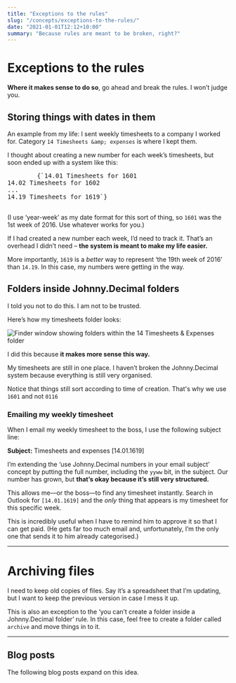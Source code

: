 ```yaml
---
title: "Exceptions to the rules"
slug: "/concepts/exceptions-to-the-rules/"
date: "2021-01-01T12:12+10:00"
summary: "Because rules are meant to be broken, right?"
---
```



# Exceptions to the rules

**Where it makes sense to do so**, go ahead and break the rules. I won’t judge you.

## Storing things with dates in them

An example from my life: I sent weekly timesheets to a company I worked for. Category `14 Timesheets &amp; expenses` is where I kept them.

I thought about creating a new number for each week’s timesheets, but soon ended up with a system like this:

<div className="mb-4 mr-6">
	<pre className="jd-block">
		{`14.01 Timesheets for 1601
14.02 Timesheets for 1602
...
14.19 Timesheets for 1619`}
	</pre>
</div>

(I use ‘year-week’ as my date format for this sort of thing, so `1601` was the 1st week of 2016. Use whatever works for you.)

If I had created a new number each week, I’d need to <Link to="/concepts/tracking-your-numbers/">track it</Link>. That’s an overhead I didn’t need – **the system is meant to make my life easier.**

More importantly, `1619` is a _better_ way to represent ‘the 19th week of 2016’ than `14.19`. In this case, my numbers were getting in the way.

## Folders inside Johnny.Decimal folders

I told you not to do this. I am not to be trusted.

Here’s how my timesheets folder looks:

<Image
	src={finder_14_timesheets_and_expenses}
	alt="Finder window showing folders within the 14 Timesheets & Expenses folder"
	width={293}
	height={134}
/>

I did this because **it makes more sense this way.**

My timesheets are still in one place. I haven’t broken the Johnny.Decimal system because everything is still very organised.

Notice that things still sort according to time of creation. That's why we use `1601` and not `0116`

### Emailing my weekly timesheet

When I email my weekly timesheet to the boss, I use the following subject line:

<div className="emailSubject mr-2 sm:mr-6 inline-block">
	<strong>Subject:</strong> Timesheets and expenses [14.01.1619]
</div>

I’m extending the ‘<Link to="/concepts/managing-email/">use Johnny.Decimal numbers in your email subject</Link>’ concept by putting the full number, including the `yyww` bit, in the subject. Our number has grown, but **that’s okay because it’s still very structured.**

This allows me—or the boss—to find any timesheet instantly. Search in Outlook for `[14.01.1619]` and the _only_ thing that appears is my timesheet for this specific week.

This is incredibly useful when I have to remind him to approve it so that I can get paid. (He gets far too much email and, unfortunately, I’m the only one that sends it to him already categorised.)

---

# Archiving files

I need to keep old copies of files. Say it’s a spreadsheet that I’m updating, but I want to keep the previous version in case I mess it up.

This is also an exception to the ‘you can’t create a folder inside a Johnny.Decimal folder’ rule. In this case, feel free to create a folder called `archive` and move things in to it.

---

## Blog posts

The following blog posts expand on this idea.

<BlogIndexItem
	title="Setting up a new project"
	date="17th January 2021"
	summary="Walking through the setup of a new home project."
	slug="/blog/20210117-setting-up-a-new-project/"
	tags="example"
/>

<Navigation
	backURL="/concepts/working-at-the-terminal"
	backTitle="Working at the terminal"
	nextURL={null}
	nextTitle={null}
/>
